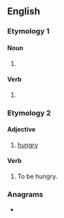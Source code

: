 ==English==

===Etymology 1===

====Noun====
{{en-noun}}

# {{obsolete spelling of|en|yawp}}

====Verb====
{{en-verb}}

# {{obsolete spelling of|en|yawp}}

===Etymology 2===

====Adjective====
{{en-adj|?}}

# {{lb|en|Scotland}} [[hungry]]

====Verb====
{{en-verb}}

# {{lb|en|Scotland|intransitive}} To be hungry.

===Anagrams===
* {{anagrams|en|a=apuy|PuYa|ay up|ayup|puya}}